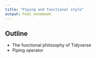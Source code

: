 ```yaml
---
title: "Piping and functional style"
output: html_notebook
---
```


## Outline

- The functional philosophy of Tidyverse
- Piping operator
